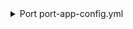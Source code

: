 <details>

<summary> Port port-app-config.yml </summary>

```yaml showLineNumbers
resources:
  - kind: repository
    selector:
      query: "true"
    port:
      entity:
        mappings:
          identifier: .name
          title: .name
          blueprint: '"microservice"'
          properties:
            readme: file://README.md
            repositoryUrl: .links.html.href
  - kind: folder
    selector:
      query: "true"
      folders:
        - path: apps/*
          repos:
            - bitbucket-app-setup-example
    port:
      entity:
        mappings:
          identifier: .folder.name
          blueprint: '"folder"'
          properties:
            link: >-
              .repo.links.html.href + "/src/" + .repo.mainbranch.name + "/" + 
              .folder.path
            readme: file://README.md
          relations:
            service: .repo.name
```

</details>

